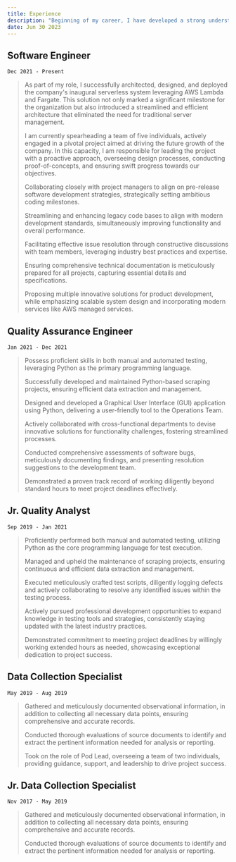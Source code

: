 ```yaml
---
title: Experience
description: "Beginning of my career, I have developed a strong understanding planning and implementing software projects based on the project contractual parameters. I have extensive experience in rolling out agile methodologies, implementing automation aimed at enhancing operational efficiency and service quality. On top of my career, I have solid training and a sound educational background that augments organization growth."
date: Jun 30 2023
---
```



## Software Engineer
```
Dec 2021 - Present
```
> As part of my role, I successfully architected, designed, and deployed the company's inaugural serverless system leveraging AWS Lambda and Fargate. This solution not only marked a significant milestone for the organization but also introduced a streamlined and efficient architecture that eliminated the need for traditional server management.
>
> I am currently spearheading a team of five individuals, actively engaged in a pivotal project aimed at driving the future growth of the company. In this capacity, I am responsible for leading the project with a proactive approach, overseeing design processes, conducting proof-of-concepts, and ensuring swift progress towards our objectives.
>
> Collaborating closely with project managers to align on pre-release software development strategies, strategically setting ambitious coding milestones.
>
> Streamlining and enhancing legacy code bases to align with modern development standards, simultaneously improving functionality and overall performance.
>
> Facilitating effective issue resolution through constructive discussions with team members, leveraging industry best practices and expertise.
>
> Ensuring comprehensive technical documentation is meticulously prepared for all projects, capturing essential details and specifications.
>
> Proposing multiple innovative solutions for product development, while emphasizing scalable system design and incorporating modern services like AWS managed services.
>

## Quality Assurance Engineer
```
Jan 2021 - Dec 2021
```
> Possess proficient skills in both manual and automated testing, leveraging Python as the primary programming language.
>
> Successfully developed and maintained Python-based scraping projects, ensuring efficient data extraction and management.
>
> Designed and developed a Graphical User Interface (GUI) application using Python, delivering a user-friendly tool to the Operations Team.
>
> Actively collaborated with cross-functional departments to devise innovative solutions for functionality challenges, fostering streamlined processes.
>
> Conducted comprehensive assessments of software bugs, meticulously documenting findings, and presenting resolution suggestions to the development team.
>
> Demonstrated a proven track record of working diligently beyond standard hours to meet project deadlines effectively.
>


## Jr. Quality Analyst
```
Sep 2019 - Jan 2021
```
> Proficiently performed both manual and automated testing, utilizing Python as the core programming language for test execution.
>
> Managed and upheld the maintenance of scraping projects, ensuring continuous and efficient data extraction and management.
>
> Executed meticulously crafted test scripts, diligently logging defects and actively collaborating to resolve any identified issues within the testing process.
>
> Actively pursued professional development opportunities to expand knowledge in testing tools and strategies, consistently staying updated with the latest industry practices.
>
> Demonstrated commitment to meeting project deadlines by willingly working extended hours as needed, showcasing exceptional dedication to project success.
>


##  Data Collection Specialist
```
May 2019 - Aug 2019
```
> Gathered and meticulously documented observational information, in addition to collecting all necessary data points, ensuring comprehensive and accurate records.
>
> Conducted thorough evaluations of source documents to identify and extract the pertinent information needed for analysis or reporting.
>
> Took on the role of Pod Lead, overseeing a team of two individuals, providing guidance, support, and leadership to drive project success.
>

## Jr. Data Collection Specialist
```
Nov 2017 - May 2019
```
> Gathered and meticulously documented observational information, in addition to collecting all necessary data points, ensuring comprehensive and accurate records.
>
> Conducted thorough evaluations of source documents to identify and extract the pertinent information needed for analysis or reporting.
>

